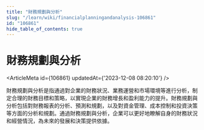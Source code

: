 ```yaml
---
title: "財務規劃與分析"
slug: "/learn/wiki/financialplanningandanalysis-106861"
id: "106861"
hide_table_of_contents: true
---
```



# 財務規劃與分析

<ArticleMeta id={106861} updatedAt={'2023-12-08 08:20:10'} />
<div className='border-solid border-b border-t-0 my-4 border-[var(--ifm-color-gray-300)]' />

財務規劃與分析是指通過對企業的財務狀況、業務運營和市場環境等進行分析，制定合理的財務目標和策略，以實現企業的財務增長和盈利能力的提升。財務規劃與分析包括對財務報表的分析、預測和規劃，以及對資金管理、成本控制和投資決策等方面的分析和規劃。通過財務規劃與分析，企業可以更好地瞭解自身的財務狀況和經營情況，為未來的發展和決策提供依據。
